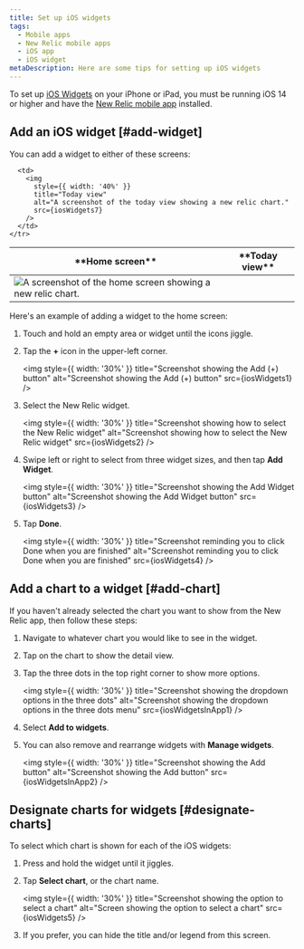 ```yaml
---
title: Set up iOS widgets
tags:
  - Mobile apps
  - New Relic mobile apps
  - iOS app
  - iOS widget
metaDescription: Here are some tips for setting up iOS widgets
---
```












To set up [iOS Widgets](https://support.apple.com/en-us/HT207122) on your iPhone or iPad, you must be running iOS 14 or higher and have the [New Relic mobile app](install-newrelic-ios-mobile-app) installed.

## Add an iOS widget [#add-widget]

You can add a widget to either of these screens:

<table>
  <thead>
    <tr>
      <th>
        **Home screen**
      </th>
      <th>
        **Today view**
      </th>
    </tr>
  </thead>
  <tbody>
    <tr>
      <td>
        <img
          style={{ width: '40%' }}
          title="Home screen"
          alt="A screenshot of the home screen showing a new relic chart."
          src={iosWidgets6}
        />
      </td>

      <td>
        <img
          style={{ width: '40%' }}
          title="Today view"
          alt="A screenshot of the today view showing a new relic chart."
          src={iosWidgets7}
        />
      </td>
    </tr>
  </tbody>
</table>

Here's an example of adding a widget to the home screen:

1. Touch and hold an empty area or widget until the icons jiggle.
2. Tap the **+** icon in the upper-left corner.

    <img
      style={{ width: '30%' }}
      title="Screenshot showing the Add (+) button"
      alt="Screenshot showing the Add (+) button"
      src={iosWidgets1}
    />

3. Select the New Relic widget.

    <img
      style={{ width: '30%' }}
      title="Screenshot showing how to select the New Relic widget"
      alt="Screenshot showing how to select the New Relic widget"
      src={iosWidgets2}
    />

4. Swipe left or right to select from three widget sizes, and then tap **Add Widget**.

    <img
      style={{ width: '30%' }}
      title="Screenshot showing the Add Widget button"
      alt="Screenshot showing the Add Widget button"
      src={iosWidgets3}
    />

5. Tap **Done**.

    <img
      style={{ width: '30%' }}
      title="Screenshot reminding you to click Done when you are finished"
      alt="Screenshot reminding you to click Done when you are finished"
      src={iosWidgets4}
    />

## Add a chart to a widget [#add-chart]

If you haven't already selected the chart you want to show from the New Relic app, then follow these steps:

1. Navigate to whatever chart you would like to see in the widget.
2. Tap on the chart to show the detail view.
3. Tap the three dots in the top right corner to show more options.

    <img
      style={{ width: '30%' }}
      title="Screenshot showing the dropdown options in the three dots"
      alt="Screenshot showing the dropdown options in the three dots menu"
      src={iosWidgetsInApp1}
    />

4. Select **Add to widgets**.
5. You can also remove and rearrange widgets with **Manage widgets**.

    <img
      style={{ width: '30%' }}
      title="Screenshot showing the Add button"
      alt="Screenshot showing the Add button"
      src={iosWidgetsInApp2}
    />

## Designate charts for widgets [#designate-charts]

To select which chart is shown for each of the iOS widgets:

1. Press and hold the widget until it jiggles.
2. Tap **Select chart**, or the chart name.

    <img
      style={{ width: '30%' }}
      title="Screenshot showing the option to select a chart"
      alt="Screen showing the option to select a chart"
      src={iosWidgets5}
    />

3. If you prefer, you can hide the title and/or legend from this screen.